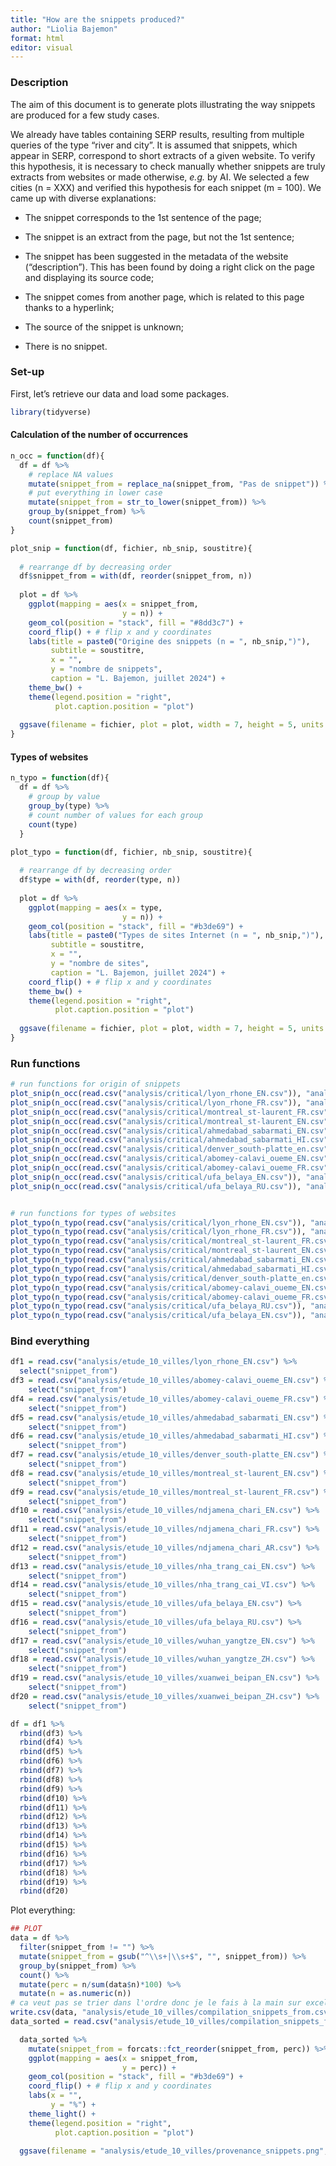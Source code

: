 ```yaml
---
title: "How are the snippets produced?"
author: "Liolia Bajemon"
format: html
editor: visual
---
```


### Description

The aim of this document is to generate plots illustrating the way snippets are produced for a few study cases.

We already have tables containing SERP results, resulting from multiple queries of the type "river and city". It is assumed that snippets, which appear in SERP, correspond to short extracts of a given website. To verify this hypothesis, it is necessary to check manually whether snippets are truly extracts from websites or made otherwise, *e.g.* by AI. We selected a few cities (n = XXX) and verified this hypothesis for each snippet (m = 100). We came up with diverse explanations:

-   The snippet corresponds to the 1st sentence of the page;

-   The snippet is an extract from the page, but not the 1st sentence;

-   The snippet has been suggested in the metadata of the website ("description"). This has been found by doing a right click on the page and displaying its source code;

-   The snippet comes from another page, which is related to this page thanks to a hyperlink;

-   The source of the snippet is unknown;

-   There is no snippet.

### Set-up

First, let's retrieve our data and load some packages.

```r
library(tidyverse)
```

#### Calculation of the number of occurrences

```r
n_occ = function(df){
  df = df %>% 
    # replace NA values    
    mutate(snippet_from = replace_na(snippet_from, "Pas de snippet")) %>% 
    # put everything in lower case
    mutate(snippet_from = str_to_lower(snippet_from)) %>% 
    group_by(snippet_from) %>%  
    count(snippet_from)
}
```

```r
plot_snip = function(df, fichier, nb_snip, soustitre){
   
  # rearrange df by decreasing order
  df$snippet_from = with(df, reorder(snippet_from, n))
  
  plot = df %>% 
    ggplot(mapping = aes(x = snippet_from,
                         y = n)) +
    geom_col(position = "stack", fill = "#8dd3c7") +
    coord_flip() + # flip x and y coordinates 
    labs(title = paste0("Origine des snippets (n = ", nb_snip,")"), 
         subtitle = soustitre,
         x = "",
         y = "nombre de snippets",
         caption = "L. Bajemon, juillet 2024") +
    theme_bw() +
    theme(legend.position = "right",
          plot.caption.position = "plot")
    
  ggsave(filename = fichier, plot = plot, width = 7, height = 5, units = "in")
}
```

#### Types of websites

```r
n_typo = function(df){
  df = df %>% 
    # group by value
    group_by(type) %>%  
    # count number of values for each group
    count(type)
  }
```

```r
plot_typo = function(df, fichier, nb_snip, soustitre){
   
  # rearrange df by decreasing order
  df$type = with(df, reorder(type, n))
  
  plot = df %>% 
    ggplot(mapping = aes(x = type,
                         y = n)) +
    geom_col(position = "stack", fill = "#b3de69") +
    labs(title = paste0("Types de sites Internet (n = ", nb_snip,")"), 
         subtitle = soustitre, 
         x = "",
         y = "nombre de sites",
         caption = "L. Bajemon, juillet 2024") +
    coord_flip() + # flip x and y coordinates 
    theme_bw() +
    theme(legend.position = "right",
          plot.caption.position = "plot") 
  
  ggsave(filename = fichier, plot = plot, width = 7, height = 5, units = "in")
}
```

### Run functions

```r
# run functions for origin of snippets
plot_snip(n_occ(read.csv("analysis/critical/lyon_rhone_EN.csv")), "analysis/critical/snippets_from_lyon_en.png", nrow(read.csv("analysis/critical/lyon_rhone_EN.csv")), "Requête en anglais : Rhône river and Lyon")
plot_snip(n_occ(read.csv("analysis/critical/lyon_rhone_FR.csv")), "analysis/critical/snippets_from_lyon_fr.png", nrow(read.csv("analysis/critical/lyon_rhone_FR.csv")), "Requête en français : fleuve Rhône et Lyon")
plot_snip(n_occ(read.csv("analysis/critical/montreal_st-laurent_FR.csv")), "analysis/critical/snippets_from_montreal_fr.png", nrow(read.csv("analysis/critical/montreal_st-laurent_FR.csv")), "Requête en français : fleuve Saint-Laurent et Montréal")
plot_snip(n_occ(read.csv("analysis/critical/montreal_st-laurent_EN.csv")), "analysis/critical/snippets_from_montreal_en.png", nrow(read.csv("analysis/critical/montreal_st-laurent_EN.csv")), "Requête en anglais : Saint Lawrence river and Montréal")
plot_snip(n_occ(read.csv("analysis/critical/ahmedabad_sabarmati_EN.csv")), "analysis/critical/snippets_from_ahmedabad_en.png", nrow(read.csv("analysis/critical/ahmedabad_sabarmati_EN.csv")), "Requête en anglais : Sabarmati river and Ahmedabad")
plot_snip(n_occ(read.csv("analysis/critical/ahmedabad_sabarmati_HI.csv")), "analysis/critical/snippets_from_ahmedabad_hi.png", nrow(read.csv("analysis/critical/ahmedabad_sabarmati_HI.csv")), "Requête en hindi (fleuve Sabarmati et Ahmedabad)")
plot_snip(n_occ(read.csv("analysis/critical/denver_south-platte_en.csv")), "analysis/critical/snippets_from_denver_en.png", nrow(read.csv("analysis/critical/denver_south-platte_en.csv")), "Requête en anglais : South Platte river and Denver")
plot_snip(n_occ(read.csv("analysis/critical/abomey-calavi_oueme_EN.csv")), "analysis/critical/snippets_from_abomey_en.png", nrow(read.csv("analysis/critical/abomey-calavi_oueme_EN.csv")), "Requête en anglais : Ouémé river and Abomey-Calavi")
plot_snip(n_occ(read.csv("analysis/critical/abomey-calavi_oueme_FR.csv")), "analysis/critical/snippets_from_abomey_fr.png", nrow(read.csv("analysis/critical/abomey-calavi_oueme_FR.csv")), "Requête en français : fleuve Ouémé et Abomey-Calavi")
plot_snip(n_occ(read.csv("analysis/critical/ufa_belaya_EN.csv")), "analysis/critical/snippets_from_ufa_en.png", nrow(read.csv("analysis/critical/ufa_belaya_EN.csv")), "Requête en anglais : Belaya river and Ufa")
plot_snip(n_occ(read.csv("analysis/critical/ufa_belaya_RU.csv")), "analysis/critical/snippets_from_ufa_ru.png", nrow(read.csv("analysis/critical/ufa_belaya_RU.csv")), "Requête en russe : rivière Belaya et Ufa")


# run functions for types of websites
plot_typo(n_typo(read.csv("analysis/critical/lyon_rhone_EN.csv")), "analysis/critical/typologie_lyon_en.png", nrow(read.csv("analysis/critical/lyon_rhone_EN.csv")), "Requête en anglais : Rhône river and Lyon")
plot_typo(n_typo(read.csv("analysis/critical/lyon_rhone_FR.csv")), "analysis/critical/typologie_lyon_fr.png", nrow(read.csv("analysis/critical/lyon_rhone_FR.csv")), "Requête en français : fleuve Rhône et Lyon")
plot_typo(n_typo(read.csv("analysis/critical/montreal_st-laurent_FR.csv")), "analysis/critical/typologie_montreal_fr.png", nrow(read.csv("analysis/critical/montreal_st-laurent_FR.csv")), "Requête en français : fleuve Saint-Laurent et Montréal")
plot_typo(n_typo(read.csv("analysis/critical/montreal_st-laurent_EN.csv")), "analysis/critical/typologie_montreal_en.png", nrow(read.csv("analysis/critical/montreal_st-laurent_EN.csv")), "Requête en anglais : Saint Lawrence river and Montreal")
plot_typo(n_typo(read.csv("analysis/critical/ahmedabad_sabarmati_EN.csv")), "analysis/critical/typologie_ahmedabad_en.png", nrow(read.csv("analysis/critical/ahmedabad_sabarmati_EN.csv")), "Requête en anglais : Sabarmati river and Ahmedabad")
plot_typo(n_typo(read.csv("analysis/critical/ahmedabad_sabarmati_HI.csv")), "analysis/critical/typologie_ahmedabad_hi.png", nrow(read.csv("analysis/critical/ahmedabad_sabarmati_HI.csv")), "Requête en hindi (fleuve Sabarmati et Ahmedabad)")
plot_typo(n_typo(read.csv("analysis/critical/denver_south-platte_en.csv")), "analysis/critical/typologie_denver_en.png", nrow(read.csv("analysis/critical/denver_south-platte_en.csv")), "Requête en anglais : South Platte river and Denver")
plot_typo(n_typo(read.csv("analysis/critical/abomey-calavi_oueme_EN.csv")), "analysis/critical/typologie_abomey_en.png", nrow(read.csv("analysis/critical/abomey-calavi_oueme_EN.csv")), "Requête en anglais : Ouémé river and Abomey-Calavi")
plot_typo(n_typo(read.csv("analysis/critical/abomey-calavi_oueme_FR.csv")), "analysis/critical/typologie_abomey_fr.png", nrow(read.csv("analysis/critical/abomey-calavi_oueme_FR.csv")), "Requête en français : fleuve Ouémé et Abomey-Calavi")
plot_typo(n_typo(read.csv("analysis/critical/ufa_belaya_RU.csv")), "analysis/critical/typologie_ufa_ru.png", nrow(read.csv("analysis/critical/ufa_belaya_RU.csv")), "Requête en russe : rivière Belaya et Ufa")
plot_typo(n_typo(read.csv("analysis/critical/ufa_belaya_EN.csv")), "analysis/critical/typologie_ufa_en.png", nrow(read.csv("analysis/critical/ufa_belaya_EN.csv")), "Requête en anglais : Belaya river and Ufa")
```

### Bind everything

```r
df1 = read.csv("analysis/etude_10_villes/lyon_rhone_EN.csv") %>%
  select("snippet_from") 
df3 = read.csv("analysis/etude_10_villes/abomey-calavi_oueme_EN.csv") %>%
    select("snippet_from")
df4 = read.csv("analysis/etude_10_villes/abomey-calavi_oueme_FR.csv") %>%
    select("snippet_from")
df5 = read.csv("analysis/etude_10_villes/ahmedabad_sabarmati_EN.csv") %>%
    select("snippet_from")
df6 = read.csv("analysis/etude_10_villes/ahmedabad_sabarmati_HI.csv") %>%
    select("snippet_from")
df7 = read.csv("analysis/etude_10_villes/denver_south-platte_EN.csv") %>%
    select("snippet_from")
df8 = read.csv("analysis/etude_10_villes/montreal_st-laurent_EN.csv") %>%
    select("snippet_from")
df9 = read.csv("analysis/etude_10_villes/montreal_st-laurent_FR.csv") %>%
    select("snippet_from")
df10 = read.csv("analysis/etude_10_villes/ndjamena_chari_EN.csv") %>%
    select("snippet_from")
df11 = read.csv("analysis/etude_10_villes/ndjamena_chari_FR.csv") %>%
    select("snippet_from")
df12 = read.csv("analysis/etude_10_villes/ndjamena_chari_AR.csv") %>%
    select("snippet_from")
df13 = read.csv("analysis/etude_10_villes/nha_trang_cai_EN.csv") %>%
    select("snippet_from")
df14 = read.csv("analysis/etude_10_villes/nha_trang_cai_VI.csv") %>%
    select("snippet_from")
df15 = read.csv("analysis/etude_10_villes/ufa_belaya_EN.csv") %>%
    select("snippet_from")
df16 = read.csv("analysis/etude_10_villes/ufa_belaya_RU.csv") %>%
    select("snippet_from")
df17 = read.csv("analysis/etude_10_villes/wuhan_yangtze_EN.csv") %>%
    select("snippet_from")
df18 = read.csv("analysis/etude_10_villes/wuhan_yangtze_ZH.csv") %>%
    select("snippet_from")
df19 = read.csv("analysis/etude_10_villes/xuanwei_beipan_EN.csv") %>%
    select("snippet_from")
df20 = read.csv("analysis/etude_10_villes/xuanwei_beipan_ZH.csv") %>%
    select("snippet_from")

df = df1 %>% 
  rbind(df3) %>% 
  rbind(df4) %>% 
  rbind(df5) %>% 
  rbind(df6) %>%   
  rbind(df7) %>% 
  rbind(df8) %>%   
  rbind(df9) %>% 
  rbind(df10) %>%   
  rbind(df11) %>% 
  rbind(df12) %>%   
  rbind(df13) %>% 
  rbind(df14) %>% 
  rbind(df15) %>%
  rbind(df16) %>%  
  rbind(df17) %>%  
  rbind(df18) %>%
  rbind(df19) %>%
  rbind(df20)
```

Plot everything:

```r
## PLOT
data = df %>%
  filter(snippet_from != "") %>% 
  mutate(snippet_from = gsub("^\\s+|\\s+$", "", snippet_from)) %>% 
  group_by(snippet_from) %>% 
  count() %>% 
  mutate(perc = n/sum(data$n)*100) %>% 
  mutate(n = as.numeric(n)) 
# ca veut pas se trier dans l'ordre donc je le fais à la main sur excel 
write.csv(data, "analysis/etude_10_villes/compilation_snippets_from.csv", row.names = FALSE)
data_sorted = read.csv("analysis/etude_10_villes/compilation_snippets_from.csv")

  data_sorted %>% 
    mutate(snippet_from = forcats::fct_reorder(snippet_from, perc)) %>% 
    ggplot(mapping = aes(x = snippet_from,
                         y = perc)) +
    geom_col(position = "stack", fill = "#b3de69") +
    coord_flip() + # flip x and y coordinates 
    labs(x = "",
         y = "%") +
    theme_light() +
    theme(legend.position = "right",
          plot.caption.position = "plot")
    
  ggsave(filename = "analysis/etude_10_villes/provenance_snippets.png", width = 7, height = 3, units = "in")
```

